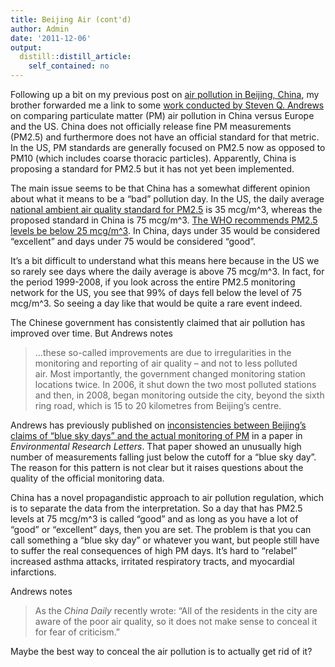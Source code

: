 ```yaml
---
title: Beijing Air (cont'd)
author: Admin
date: '2011-12-06'
output:
  distill::distill_article:
    self_contained: no
---
```


Following up a bit on my previous post on <a href="http://simplystatistics.tumblr.com/post/13601935082/beijing-air" target="_blank">air pollution in Beijing, China</a>, my brother forwarded me a link to some <a href="http://www.chinadialogue.net/article/show/single/en/4661-Beijing-s-hazardous-blue-sky" target="_blank">work conducted by Steven Q. Andrews</a> on comparing particulate matter (PM) air pollution in China versus Europe and the US. China does not officially release fine PM measurements (PM2.5) and furthermore does not have an official standard for that metric. In the US, PM standards are generally focused on PM2.5 now as opposed to PM10 (which includes coarse thoracic particles). Apparently, China is proposing a standard for PM2.5 but it has not yet been implemented.

The main issue seems to be that China has a somewhat different opinion about what it means to be a &#8220;bad&#8221; pollution day. In the US, the daily average <a href="http://www.epa.gov/air/criteria.html" target="_blank">national ambient air quality standard for PM2.5</a> is 35 mcg/m^3, whereas the proposed standard in China is 75 mcg/m^3. <a href="http://www.who.int/phe/health_topics/outdoorair_aqg/en/" target="_blank">The WHO recommends PM2.5 levels be below 25 mcg/m^3</a>. In China, days under 35 would be considered &#8220;excellent&#8221; and days under 75 would be considered &#8220;good&#8221;.

It&#8217;s a bit difficult to understand what this means here because in the US we so rarely see days where the daily average is above 75 mcg/m^3. In fact, for the period 1999-2008, if you look across the entire PM2.5 monitoring network for the US, you see that 99% of days fell below the level of 75 mcg/m^3. So seeing a day like that would be quite a rare event indeed.

The Chinese government has consistently claimed that air pollution has improved over time. But Andrews notes

> <span>&#8230;these so-called improvements are due to irregularities in the monitoring and reporting of air quality – and not to less polluted air. Most importantly, the government </span><span>changed monitoring station locations</span><span> twice. In 2006, it shut down the two most polluted stations and then, in 2008, began monitoring outside the city, beyond the sixth ring road, which is 15 to 20 kilometres from Beijing’s centre.</span>

<span>Andrews has previously published on <a href="http://iopscience.iop.org/1748-9326/3/3/034009" target="_blank">inconsistencies between Beijing&#8217;s claims of &#8220;blue sky days&#8221; and the actual monitoring of PM</a> in a paper in </span><span><em>Environmental Research Letters</em>. That paper showed an unusually high number of measurements falling just below the cutoff for a &#8220;blue sky day&#8221;. The reason for this pattern is not clear but it raises questions about the quality of the official monitoring data.</span>

<span>China has a novel propagandistic approach to air pollution regulation, which is to separate the data from the interpretation. So a day that has PM2.5 levels at 75 mcg/m^3 is called &#8220;good&#8221; and as long as you have a lot of &#8220;good&#8221; or &#8220;excellent&#8221; days, then you are set. The problem is that you can call something a &#8220;blue sky day&#8221; or whatever you want, but people still have to suffer the real consequences of high PM days. It&#8217;s hard to &#8220;relabel&#8221; increased asthma attacks, irritated respiratory tracts, and myocardial infarctions. </span>

<span>Andrews notes</span>

> <span>As the </span>_China Daily_<span> recently </span><span>wrote</span><span>: “All of the residents in the city are aware of the poor air quality, so it does not make sense to conceal it for fear of criticism.”</span>

<span>Maybe the best way to conceal the air pollution is to actually get rid of it?</span>
